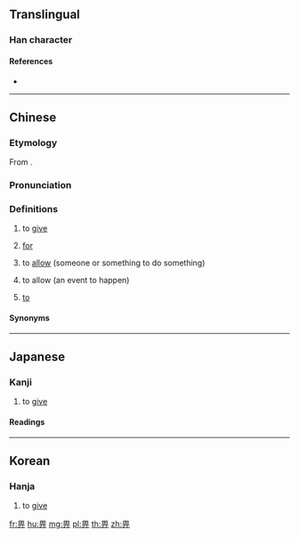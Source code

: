 {{also|異}}
==Translingual==

===Han character===
{{Han char|rn=102|rad=田|as=03|sn=8|four=60221|canj=WML|ids=⿱田丌}}

====References====
* {{Han ref|kx=0759.160|dkj=21748|dj=1169.170|hdz=42530.060|uh=7540}}

----

==Chinese==
{{zh-forms|alt=俾-colloquial Cantonese}}

===Etymology===
From {{inh|zh|sit-pro|*s-bəy-n/k||to give}}.

===Pronunciation===
{{zh-pron
|m=bì
|c=bei2
|c-t=ei2
|mc=y
|oc=y
|ma=
|cat=v,prep
}}

===Definitions===
{{zh-hanzi}}

# {{lb|zh|literary|or|Cantonese}} to [[give]]
# {{lb|zh|Cantonese}} [[for]]
#: {{zh-x|原先 係 畀 你 食 嘅。|It was originally '''for''' you to eat.|C}}
# {{lb|zh|Cantonese}} to [[allow]] (someone or something to do something)
# {{lb|zh|Cantonese}} to allow (an event to happen)
# {{lb|zh|Cantonese}} [[to]]
#: {{zh-x|講 畀 你 知|to tell you|C}}
<!--Usage notes describing 俾, 畀, and 被 would be appreciated-->

====Synonyms====
{{zh-dial|給}}

----

==Japanese==

===Kanji===
{{ja-kanji|grade=|rs=田03}}

# to [[give]]

====Readings====
{{ja-readings
|on=[[ひ]] (hi)
|kun=[[あたえるもの]] (ataerumono)
}}

----

==Korean==

===Hanja===
{{ko-hanja|hangeul=비|eumhun=|rv=bi|mr=pi|y=pi}}

# to [[give]]

[[fr:畀]]
[[hu:畀]]
[[mg:畀]]
[[pl:畀]]
[[th:畀]]
[[zh:畀]]